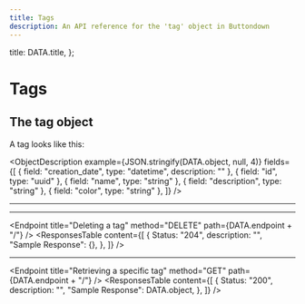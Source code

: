 ```yaml
---
title: Tags
description: An API reference for the 'tag' object in Buttondown
---
```



  title: DATA.title,
};


# Tags

## The tag object

A tag looks like this:

<ObjectDescription
  example={JSON.stringify(DATA.object, null, 4)}
  fields={[
    { field: "creation_date", type: "datetime", description: "" },
    { field: "id", type: "uuid" },
    { field: "name", type: "string" },
    { field: "description", type: "string" },
    { field: "color", type: "string" },
  ]}
/>

<Endpoint title="Listing tags" method="GET" path={DATA.endpoint} />
<ParametersTable
  content={[
    {
      parameter: "page",
      type: "string",
      description: "A page number within the paginated result set.",
      example: "",
      optional: true,
    },
  ]}
/>
<ResponsesTable
  content={[
    {
      Status: "200",
      description: "",
      "Sample Response": {
        count: 1,
        next: "foo",
        previous: null,
        results: [DATA.object],
      },
    },
  ]}
/>

---

<Endpoint title="Creating a new tag" method="POST" path={DATA.endpoint} />
<ParametersTable
  content={[
    {
      parameter: "name",
      type: "string",
      description: "",
      optional: false,
    },
    {
      parameter: "color",
      type: "string",
      description: "",
      optional: true,
    },
    {
      parameter: "description",
      type: "string",
      description: "",
      optional: true,
    },
  ]}
/>
<ResponsesTable
  content={[
    {
      Status: "201",
      description: "",
      "Sample Response": DATA.object,
    },
  ]}
/>

---

<Endpoint
  title="Deleting a tag"
  method="DELETE"
  path={DATA.endpoint + "/<id>"}
/>
<ResponsesTable
  content={[
    {
      Status: "204",
      description: "",
      "Sample Response": {},
    },
  ]}
/>

---

<Endpoint
  title="Retrieving a specific tag"
  method="GET"
  path={DATA.endpoint + "/<id>"}
/>
<ResponsesTable
  content={[
    {
      Status: "200",
      description: "",
      "Sample Response": DATA.object,
    },
  ]}
/>
